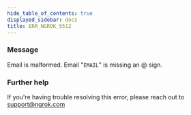 ```yaml
---
hide_table_of_contents: true
displayed_sidebar: docs
title: ERR_NGROK_5512
---
```




### Message

Email is malformed. Email "`EMAIL`" is missing an @ sign.

<ErrorDetails error="err_ngrok_5512" />

### Further help

If you're having trouble resolving this error, please reach out to [support@ngrok.com](mailto:support@ngrok.com?subject=Help%20with%20ERR_NGROK_5512)
